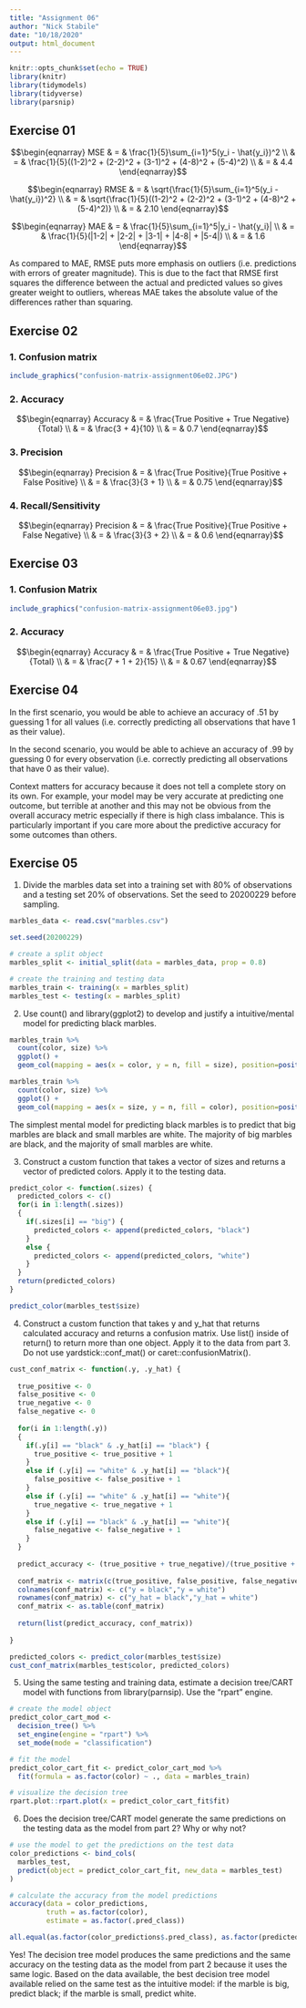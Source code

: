 ```yaml
---
title: "Assignment 06"
author: "Nick Stabile"
date: "10/18/2020"
output: html_document
---
```


```r
knitr::opts_chunk$set(echo = TRUE)
library(knitr)
library(tidymodels)
library(tidyverse)
library(parsnip)
```

## Exercise 01

$$\begin{eqnarray}
MSE & = & \frac{1}{5}\sum_{i=1}^5(y_i - \hat{y_i})^2 \\
& = & \frac{1}{5}((1-2)^2 + (2-2)^2 + (3-1)^2 + (4-8)^2 + (5-4)^2) \\
& = & 4.4
\end{eqnarray}$$

$$\begin{eqnarray}
RMSE & = & \sqrt{\frac{1}{5}\sum_{i=1}^5(y_i - \hat{y_i})^2} \\
& = & \sqrt{\frac{1}{5}((1-2)^2 + (2-2)^2 + (3-1)^2 + (4-8)^2 + (5-4)^2)} \\
& = & 2.10
\end{eqnarray}$$

$$\begin{eqnarray}
MAE & = & \frac{1}{5}\sum_{i=1}^5|y_i - \hat{y_i}| \\
& = & \frac{1}{5}(|1-2| + |2-2| + |3-1| + |4-8| + |5-4|) \\
& = & 1.6
\end{eqnarray}$$

As compared to MAE, RMSE puts more emphasis on outliers (i.e. predictions with errors of greater magnitude). This is due to the fact that RMSE first squares the difference between the actual and predicted values so gives greater weight to outliers, whereas MAE takes the absolute value of the differences rather than squaring. 

## Exercise 02

### 1. Confusion matrix
```r
include_graphics("confusion-matrix-assignment06e02.JPG")
```

### 2. Accuracy
$$\begin{eqnarray}
Accuracy & = & \frac{True Positive + True Negative}{Total} \\
& = & \frac{3 + 4}{10} \\
& = & 0.7
\end{eqnarray}$$

### 3. Precision
$$\begin{eqnarray}
Precision & = & \frac{True Positive}{True Positive + False Positive} \\
& = & \frac{3}{3 + 1} \\
& = & 0.75
\end{eqnarray}$$

### 4. Recall/Sensitivity
$$\begin{eqnarray}
Precision & = & \frac{True Positive}{True Positive + False Negative} \\
& = & \frac{3}{3 + 2} \\
& = & 0.6
\end{eqnarray}$$

## Exercise 03

### 1. Confusion Matrix
```r
include_graphics("confusion-matrix-assignment06e03.jpg")
```

### 2. Accuracy
$$\begin{eqnarray}
Accuracy & = & \frac{True Positive + True Negative}{Total} \\
& = & \frac{7 + 1 + 2}{15} \\
& = & 0.67
\end{eqnarray}$$

## Exercise 04
In the first scenario, you would be able to achieve an accuracy of .51 by guessing 1 for all values (i.e. correctly predicting all observations that have 1 as their value).

In the second scenario, you would be able to achieve an accuracy of .99 by guessing 0 for every observation (i.e. correctly predicting all observations that have 0 as their value). 

Context matters for accuracy because it does not tell a complete story on its own. For example, your model may be very accurate at predicting one outcome, but terrible at another and this may not be obvious from the overall accuracy metric especially if there is high class imbalance. This is particularly important if you care more about the predictive accuracy for some outcomes than others. 

## Exercise 05

1. Divide the marbles data set into a training set with 80% of observations and a testing set 20% of observations. Set the seed to 20200229 before sampling.

```r

marbles_data <- read.csv("marbles.csv")

set.seed(20200229)

# create a split object
marbles_split <- initial_split(data = marbles_data, prop = 0.8)

# create the training and testing data
marbles_train <- training(x = marbles_split)
marbles_test <- testing(x = marbles_split)

```

2. Use count() and library(ggplot2) to develop and justify a intuitive/mental model for predicting black marbles.

```r

marbles_train %>% 
  count(color, size) %>% 
  ggplot() + 
  geom_col(mapping = aes(x = color, y = n, fill = size), position=position_dodge())

marbles_train %>% 
  count(color, size) %>% 
  ggplot() + 
  geom_col(mapping = aes(x = size, y = n, fill = color), position=position_dodge())

```

The simplest mental model for predicting black marbles is to predict that big marbles are black and small marbles are white. The majority of big marbles are black, and the majority of small marbles are white. 


3. Construct a custom function that takes a vector of sizes and returns a vector of predicted colors. Apply it to the testing data.

```r

predict_color <- function(.sizes) {
  predicted_colors <- c()
  for(i in 1:length(.sizes))
  {
    if(.sizes[i] == "big") {
      predicted_colors <- append(predicted_colors, "black")
    }
    else {
      predicted_colors <- append(predicted_colors, "white")
    }
  }
  return(predicted_colors)
}

predict_color(marbles_test$size)
```


4. Construct a custom function that takes y and y_hat that returns calculated accuracy and returns a confusion matrix. Use list() inside of return() to return more than one object. Apply it to the data from part 3. Do not use yardstick::conf_mat() or caret::confusionMatrix().

```r
cust_conf_matrix <- function(.y, .y_hat) {
  
  true_positive <- 0
  false_positive <- 0
  true_negative <- 0
  false_negative <- 0
  
  for(i in 1:length(.y))
  {
    if(.y[i] == "black" & .y_hat[i] == "black") {
      true_positive <- true_positive + 1
    }
    else if (.y[i] == "white" & .y_hat[i] == "black"){
      false_positive <- false_positive + 1
    }
    else if (.y[i] == "white" & .y_hat[i] == "white"){
      true_negative <- true_negative + 1
    }
    else if (.y[i] == "black" & .y_hat[i] == "white"){
      false_negative <- false_negative + 1
    }
  }
  
  predict_accuracy <- (true_positive + true_negative)/(true_positive + true_negative + false_negative + false_positive)
  
  conf_matrix <- matrix(c(true_positive, false_positive, false_negative, true_negative),ncol=2,byrow=TRUE)
  colnames(conf_matrix) <- c("y = black","y = white")
  rownames(conf_matrix) <- c("y_hat = black","y_hat = white")
  conf_matrix <- as.table(conf_matrix)
  
  return(list(predict_accuracy, conf_matrix))
  
}

predicted_colors <- predict_color(marbles_test$size)
cust_conf_matrix(marbles_test$color, predicted_colors)


```

5. Using the same testing and training data, estimate a decision tree/CART model with functions from library(parnsip). Use the “rpart” engine.

```r


# create the model object
predict_color_cart_mod <-
  decision_tree() %>%
  set_engine(engine = "rpart") %>%
  set_mode(mode = "classification")

# fit the model
predict_color_cart_fit <- predict_color_cart_mod %>%
  fit(formula = as.factor(color) ~ ., data = marbles_train)

# visualize the decision tree
rpart.plot::rpart.plot(x = predict_color_cart_fit$fit)

```



6. Does the decision tree/CART model generate the same predictions on the testing data as the model from part 2? Why or why not?

```r

# use the model to get the predictions on the test data
color_predictions <- bind_cols(
  marbles_test,
  predict(object = predict_color_cart_fit, new_data = marbles_test)
)

# calculate the accuracy from the model predictions
accuracy(data = color_predictions,
         truth = as.factor(color),
         estimate = as.factor(.pred_class))

all.equal(as.factor(color_predictions$.pred_class), as.factor(predicted_colors))
```

Yes! The decision tree model produces the same predictions and the same accuracy on the testing data as the model from part 2 because it uses the same logic. Based on the data available, the best decision tree model available relied on the same test as the intuitive model: if the marble is big, predict black; if the marble is small, predict white.
